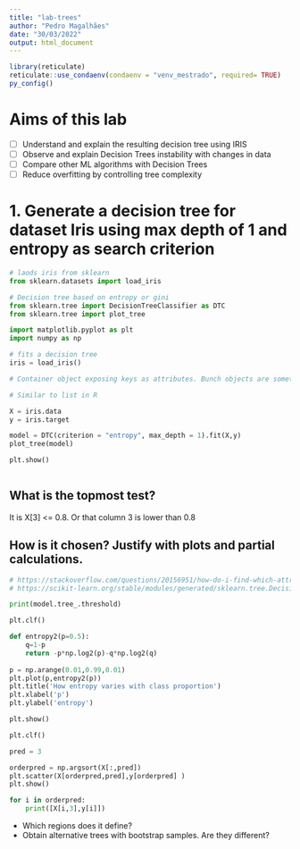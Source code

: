 ```yaml
---
title: "lab-trees"
author: "Pedro Magalhães"
date: "30/03/2022"
output: html_document
---
```



```r

library(reticulate)
reticulate::use_condaenv(condaenv = "venv_mestrado", required= TRUE)
py_config()

```


# Aims of this lab

- [ ] Understand and explain the resulting decision tree using IRIS
- [ ] Observe and explain Decision Trees instability with changes in data
- [ ] Compare other ML algorithms with Decision Trees
- [ ] Reduce overfitting by controlling tree complexity

# 1. Generate a decision tree for dataset Iris using max depth of 1 and entropy as search criterion


```python

# laods iris from sklearn
from sklearn.datasets import load_iris

# Decision tree based on entropy or gini
from sklearn.tree import DecisionTreeClassifier as DTC
from sklearn.tree import plot_tree

import matplotlib.pyplot as plt
import numpy as np


```

```python

# fits a decision tree
iris = load_iris()

# Container object exposing keys as attributes. Bunch objects are sometimes used as an output for functions and methods. They extend dictionaries by enabling values to be accessed by key, bunch["value_key"], or by an attribute, bunch.value_key.

# Similar to list in R

X = iris.data
y = iris.target

model = DTC(criterion = "entropy", max_depth = 1).fit(X,y)
plot_tree(model)

plt.show()



```

## What is the topmost test?

It is X[3] <= 0.8. Or that column 3 is lower than 0.8

## How is it chosen? Justify with plots and partial calculations.

```python

# https://stackoverflow.com/questions/20156951/how-do-i-find-which-attributes-my-tree-splits-on-when-using-scikit-learn
# https://scikit-learn.org/stable/modules/generated/sklearn.tree.DecisionTreeClassifier.html

print(model.tree_.threshold)

```


```python
plt.clf()

def entropy2(p=0.5):
    q=1-p
    return -p*np.log2(p)-q*np.log2(q)
  
p = np.arange(0.01,0.99,0.01)
plt.plot(p,entropy2(p))
plt.title('How entropy varies with class proportion')
plt.xlabel('p')
plt.ylabel('entropy')

plt.show()

```


```python

plt.clf()

pred = 3

orderpred = np.argsort(X[:,pred])
plt.scatter(X[orderpred,pred],y[orderpred] )
plt.show()

```
```python

for i in orderpred:
    print([X[i,3],y[i]])

```



- Which regions does it define?
- Obtain alternative trees with bootstrap samples. Are they different?